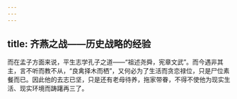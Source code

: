 ```yaml
---
---
---
```

title: 齐燕之战——历史战略的经验
---




而在孟子方面来说，平生志学孔子之道——“祖述尧舜，宪章文武”。而今遇非其主，言不听而教不从，“良禽择木而栖”，又何必为了生活而贪恋禄位，只是尸位素餐而已。因此他的去志已坚，只是还有老母待养，拖家带眷，不得不使他为现实生活、现实环境而踌躇再三了。